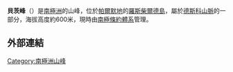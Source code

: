 '''貝茨峰'''（{{lang-en|Bates Peak}}）是[[南極洲|南極洲]]的山峰，位於[[帕爾默地|帕爾默地]]的[[羅斯柴爾德島|羅斯柴爾德島]]，屬於[[德斯科山脈|德斯科山脈]]的一部分，海拔高度約600米，現時由[[南極條約體系|南極條約體系]]管理。

==外部連結==
{{cite gnis | type = antarid | id = 1071| name = Bates Peak | accessdate = 2012-01-13}}

{{coord|69|35|S|72|48|W|source:GNIS|display=title}}

{{Antarctica-geo-stub}}
[[Category:南極洲山峰|Category:南極洲山峰]]
